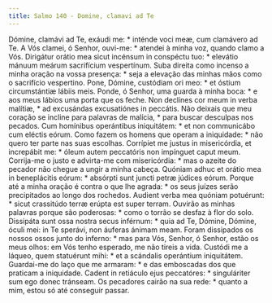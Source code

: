 ```yaml
---
title: Salmo 140 - Domine, clamavi ad Te
---
```


<div class="grid grid-cols-2 gap-5">
  <span class="text-justify">
    Dómine, clamávi ad Te, exáudi me: * inténde voci meæ, cum clamávero ad Te.
  </span>
  <span class="text-justify">
    A Vós clamei, ó Senhor, ouvi-me: * atendei à minha voz, quando clamo a Vós.
  </span>
  <span class="text-justify">
    Dirigátur orátio mea sicut incénsum in conspéctu tuo: * elevátio mánuum
    meárum sacrifícium vespertínum.
  </span>
  <span class="text-justify">
    Suba direita como incenso a minha oração na vossa presença: * seja a
    elevação das minhas mãos como o sacrifício vespertino.
  </span>
  <span class="text-justify">
    Pone, Dómine, custódiam ori meo: * et óstium circumstántiæ lábiis meis.
  </span>
  <span class="text-justify">
    Ponde, ó Senhor, uma guarda à minha boca: * e aos meus lábios uma porta que
    os feche.
  </span>
  <span class="text-justify">
    Non declínes cor meum in verba malítiæ, * ad excusándas excusatiónes in
    peccátis.
  </span>
  <span class="text-justify">
    Não deixais que meu coração se incline para palavras de malícia, * para
    buscar desculpas nos pecados.
  </span>
  <span class="text-justify">
    Cum homínibus operántibus iniquitátem: * et non communicábo cum eléctis
    eórum.
  </span>
  <span class="text-justify">
    Como fazem os homens que operam a iniquidade: * não quero ter parte nas suas
    escolhas.
  </span>
  <span class="text-justify">
    Corrípiet me justus in misericórdia, et increpábit me: * óleum autem
    peccatóris non impínguet caput meum.
  </span>
  <span class="text-justify">
    Corrija-me o justo e advirta-me com misericórdia: * mas o azeite do pecador
    não chegue a ungir a minha cabeça.
  </span>
  <span class="text-justify">
    Quóniam adhuc et orátio mea in beneplácitis eórum: * absórpti sunt juncti
    petræ júdices eórum.
  </span>
  <span class="text-justify">
    Porque até a minha oração é contra o que lhe agrada: * os seus juízes serão
    precipitados ao longo dos rochedos.
  </span>
  <span class="text-justify">
    Audient verba mea quóniam potuérunt: * sicut crassitúdo terræ erúpta est
    super terram.
  </span>
  <span class="text-justify">
    Ouvirão as minhas palavras porque são poderosas: * como o torrão se desfaz à
    flor do solo.
  </span>
  <span class="text-justify">
    Dissipáta sunt ossa nostra secus inférnum: * quia ad Te, Dómine, Dómine,
    óculi mei: in Te sperávi, non áuferas ánimam meam.
  </span>
  <span class="text-justify">
    Foram dissipados os nossos ossos junto do inferno: * mas para Vós, Senhor, ó
    Senhor, estão os meus olhos: em Vós tenho esperado, me não tireis a vida.
  </span>
  <span class="text-justify">
    Custódi me a láqueo, quem statuérunt mihi: * et a scándalis operántium
    iniquitátem.
  </span>
  <span class="text-justify">
    Guardai-me do laço que me armaram: * e das emboscadas dos que praticam a
    iniquidade.
  </span>
  <span class="text-justify">
    Cadent in retiáculo ejus peccatóres: * singuláriter sum ego donec tránseam.
  </span>
  <span class="text-justify">
    Os pecadores cairão na sua rede: * quanto a mim, estou só até conseguir
    passar.
  </span>
</div>

